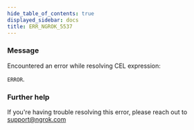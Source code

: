 ```yaml
---
hide_table_of_contents: true
displayed_sidebar: docs
title: ERR_NGROK_5537
---
```


### Message

Encountered an error while resolving CEL expression:

`ERROR`.

<ErrorDetails />

### Further help

If you're having trouble resolving this error, please reach out to [support@ngrok.com](mailto:support@ngrok.com?subject=Help%20with%20ERR_NGROK_5537)
